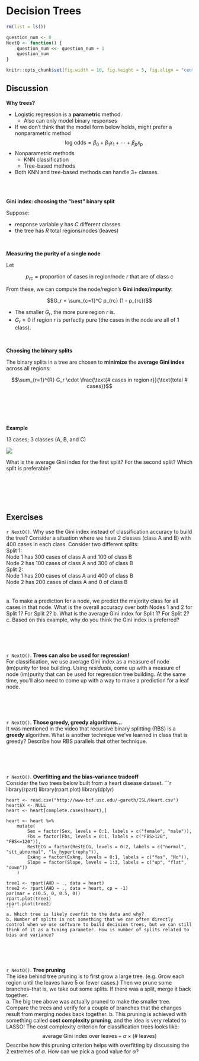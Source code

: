 # Decision Trees

```r
rm(list = ls())

question_num <- 0
NextQ <- function() {
    question_num <<- question_num + 1
    question_num
}

knitr::opts_chunk$set(fig.width = 10, fig.height = 5, fig.align = "center")
```

## Discussion

**Why trees?**

- Logistic regression is a **parametric** method.
    - Also can only model binary responses
- If we don't think that the model form below holds, might prefer a nonparametric method
    $$\text{log odds} = \beta_0 + \beta_1 x_1 + \cdots + \beta_p x_p$$
- Nonparametric methods
    - KNN classification
    - Tree-based methods
- Both KNN and tree-based methods can handle 3+ classes.

<br>
<br>

**Gini index: choosing the "best" binary split**    

Suppose: 

- response variable $y$ has $C$ different classes
- the tree has $R$ total regions/nodes (leaves)

<br>

**Measuring the purity of a single node**

Let

$$p_{rc} = \text{proportion of cases in region/node $r$ that are of class $c$}$$    

From these, we can compute the node/region's **Gini index/impurity**:

$$G_r = \sum_{c=1}^C p_{rc} (1 - p_{rc})$$

- The smaller $G_r$, the more pure region $r$ is.    
- $G_r = 0$ if region $r$ is perfectly pure (the cases in the node are all of 1 class).

<br>

**Choosing the binary splits**

The binary splits in a tree are chosen to **minimize** the **average Gini index** across all regions:

$$\sum_{r=1}^{R} G_r \cdot \frac{\text{# cases in region r}}{\text{total # cases}}$$

<br>
<br>
<br>
<br>

**Example**

13 cases; 3 classes (A, B, and C)

![](images/gini_examples.png)

What is the average Gini index for the first split? For the second split? Which split is preferable?

<br>
<br>
<br>
<br>

## Exercises

`r NextQ()`. Why use the Gini index instead of classification accuracy to build the tree? Consider a situation where we have 2 classes (class A and B) with 400 cases in each class. Consider two different splits:    
    Split 1:    
        Node 1 has 300 cases of class A and 100 of class B    
        Node 2 has 100 cases of class A and 300 of class B    
    Split 2:    
        Node 1 has 200 cases of class A and 400 of class B    
        Node 2 has 200 cases of class A and 0 of class B    
    \
    \
    a. To make a prediction for a node, we predict the majority class for all cases in that node. What is the overall accuracy over both Nodes 1 and 2 for Split 1? For Split 2?
    b. What is the average Gini index for Split 1? For Split 2?
    c. Based on this example, why do you think the Gini index is preferred?

<br>
<br>
<br>

`r NextQ()`. **Trees can also be used for regression!**    
    For classification, we use average Gini index as a measure of node (im)purity for tree building. Using *residuals*, come up with a measure of node (im)purity that can be used for regression tree building. At the same time, you'll also need to come up with a way to make a prediction for a leaf node.

<br>
<br>
<br>

`r NextQ()`. **Those greedy, greedy algorithms...**    
    It was mentioned in the video that recursive binary splitting (RBS) is a **greedy** algorithm. What is another technique we've learned in class that is greedy? Describe how RBS parallels that other technique.

<br>
<br>
<br>

`r NextQ()`. **Overfitting and the bias-variance tradeoff**    
    Consider the two trees below built from a heart disease dataset.
    ```r
    library(rpart)
    library(rpart.plot)
    library(dplyr)

    heart <- read.csv("http://www-bcf.usc.edu/~gareth/ISL/Heart.csv")
    heart$X <- NULL
    heart <- heart[complete.cases(heart),]

    heart <- heart %>%
        mutate(
            Sex = factor(Sex, levels = 0:1, labels = c("female", "male")),
            Fbs = factor(Fbs, levels = 0:1, labels = c("FBS>120", "FBS<=120")),
            RestECG = factor(RestECG, levels = 0:2, labels = c("normal", "stt_abnormal", "lv_hypertrophy")),
            ExAng = factor(ExAng, levels = 0:1, labels = c("Yes", "No")),
            Slope = factor(Slope, levels = 1:3, labels = c("up", "flat", "down"))
        )

    tree1 <- rpart(AHD ~ ., data = heart)
    tree2 <- rpart(AHD ~ ., data = heart, cp = -1)
    par(mar = c(0.5, 0, 0.5, 0))
    rpart.plot(tree1)
    rpart.plot(tree2)
    ```
    a. Which tree is likely overfit to the data and why?
    b. Number of splits is not something that we can often directly control when we use software to build decision trees, but we can still think of it as a tuning parameter. How is number of splits related to bias and variance?

<br>
<br>
<br>

`r NextQ()`. **Tree pruning**    
    The idea behind tree pruning is to first grow a large tree. (e.g. Grow each region until the leaves have 5 or fewer cases.) Then we prune some branches--that is, we take out some splits. If there was a split, merge it back together.    
    a. The big tree above was actually pruned to make the smaller tree. Compare the trees and verify for a couple of branches that the changes result from merging nodes back together.
    b. This pruning is achieved with something called **cost complexity pruning**, and the idea is very related to LASSO! The cost complexity criterion for classification trees looks like:
        $$\text{average Gini index over leaves} + \alpha \times (\text{# leaves})$$
        Describe how this pruning criterion helps with overfitting by discussing the 2 extremes of $\alpha$. How can we pick a good value for $\alpha$?







